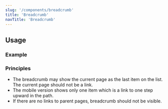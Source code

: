 ```yaml
---
slug: '/components/breadcrumb'
title: 'Breadcrumb'
navTitle: 'Breadcrumb'
---
```




## Usage

### Example

<PlaygroundPreview>
  <Breadcrumb
    ariaLabel="Breadcrumb"
    list={[
      { title: 'Front page', path: '/' },
      { title: 'Health and social services', path: '/path' },
      { title: 'Senior services', path: '/path/2ndLevelPath' },
      { title: 'Informal care', path: '/path/2ndLevelPath/3rdLevelPath' },
      { title: 'Care options', path: null },
    ]}
  />
</PlaygroundPreview>

### Principles

- The breadcrumb may show the current page as the last item on the list. The current page should not be a link.
- The mobile version shows only one item which is a link to one step upward in the path.
- If there are no links to parent pages, breadcrumb should not be visible.
